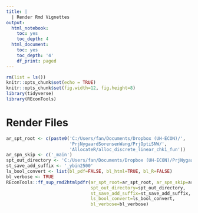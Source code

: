 ```yaml
---
title: |
  | Render Rmd Vignettes
output:
  html_notebook:
    toc: yes
    toc_depth: 4
  html_document:
    toc: yes
    toc_depth: '4'
    df_print: paged
---
```


```r
rm(list = ls())
knitr::opts_chunk$set(echo = TRUE)
knitr::opts_chunk$set(fig.width=12, fig.height=8)
library(tidyverse)
library(REconTools)
```

# Render Files

```r
ar_spt_root <- c(paste0('C:/Users/fan/Documents/Dropbox (UH-ECON)/',
                        'PrjNygaardSorensenWang/PrjOptiSNW/',
                        'AllocateR/alloc_discrete_linear_chk1_fun'))
ar_spn_skip <- c('_main')
spt_out_directory <- 'C:/Users/fan/Documents/Dropbox (UH-ECON)/PrjNygaardSorensenWang/Results/2020-07-29/HTML_files/'
st_save_add_suffix <- '_ybin2500'
ls_bool_convert <- list(bl_pdf=FALSE, bl_html=TRUE, bl_R=FALSE)
bl_verbose <- TRUE
REconTools::ff_sup_rmd2htmlpdfr(ar_spt_root=ar_spt_root, ar_spn_skip=ar_spn_skip,
                                spt_out_directory=spt_out_directory, 
                                st_save_add_suffix=st_save_add_suffix,
                                ls_bool_convert=ls_bool_convert,
                                bl_verbose=bl_verbose)
```
